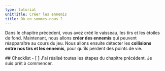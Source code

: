 ```yaml
---
type: tutorial
unitTitle: Créer les ennemis
title: Où en sommes-nous ?
---
```


Dans le chapitre précédent, vous avez créé le vaisseau, les tirs et les étoiles de fond. Maintenant, nous allons **créer des ennemis** qui peuvent réapparaître au cours du jeu. Nous allons ensuite détecter les **collisions entre nos tirs et les ennemis**, pour qu'ils perdent des points de vie.

<Box icon="check-list">
## Checklist

<Checklist>
- [ ] J'ai réalisé toutes les étapes du chapitre précédent. Je suis prêt à commencer.
</Checklist>
</Box>
